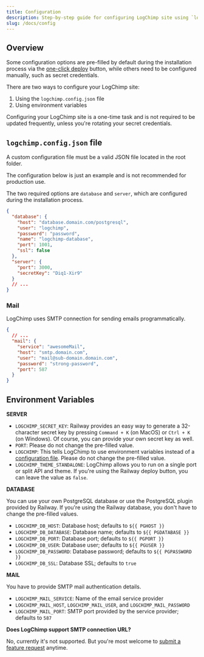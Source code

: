 ```yaml
---
title: Configuration
description: Step-by-step guide for configuring LogChimp site using `logchimp.config.json` file.
slug: /docs/config
---
```


## Overview

Some configuration options are pre-filled by default during the installation process via the [one-click deploy](/docs/install) button, while others need to be configured manually, such as secret credentials.

There are two ways to configure your LogChimp site:

1. Using the `logchimp.config.json` file
2. Using environment variables

<Alert type="tip">
Configuring your LogChimp site is a one-time task and is not required to be updated frequently, unless you're rotating your secret credentials.
</Alert>

## `logchimp.config.json` file

A custom configuration file must be a valid JSON file located in the root folder.

<Alert type="warning">
The configuration below is just an example and is not recommended for production use.
</Alert>

The two required options are `database` and `server`, which are configured during the installation process.

```json lines
{
  "database": {
    "host": "database.domain.com/postgresql",
    "user": "logchimp",
    "password": "password",
    "name": "logchimp-database",
    "port": 1001,
    "ssl": false
  },
  "server": {
    "port": 3000,
    "secretKey": "Diq1-Xir9"
  }
  // ...
}
```

### Mail

LogChimp uses SMTP connection for sending emails programmatically.

```json lines
{
  // ...
  "mail": {
    "service": "awesomeMail",
    "host": "smtp.domain.com",
    "user": "mail@sub-domain.domain.com",
    "password": "strong-password",
    "port": 587
  }
}
```

## Environment Variables

**SERVER**

- `LOGCHIMP_SECRET_KEY`: Railway provides an easy way to generate a 32-character secret key by pressing `Command + K` (on MacOS) or `Ctrl + K` (on Windows). Of course, you can provide your own secret key as well.
- `PORT`: Please do not change the pre-filled value.
- `LOGCHIMP`: This tells LogChimp to use environment variables instead of a [configuration file](/docs/config). Please do not change the pre-filled value.
- `LOGCHIMP_THEME_STANDALONE`: LogChimp allows you to run on a single port or split API and theme. If you're using the Railway deploy button, you can leave the value as `false`.

**DATABASE**

You can use your own PostgreSQL database or use the PostgreSQL plugin provided by Railway. If you're using the Railway database, you don't have to change the pre-filled values.

- `LOGCHIMP_DB_HOST`: Database host; defaults to `${{ PGHOST }}`
- `LOGCHIMP_DB_DATABASE`: Database name; defaults to `${{ PGDATABASE }}`
- `LOGCHIMP_DB_PORT`: Database port; defaults to `${{ PGPORT }}`
- `LOGCHIMP_DB_USER`: Database user; defaults to `${{ PGUSER }}`
- `LOGCHIMP_DB_PASSWORD`: Database password; defaults to `${{ PGPASSWORD }}`
- `LOGCHIMP_DB_SSL`: Database SSL; defaults to `true`

**MAIL**

You have to provide SMTP mail authentication details.

- `LOGCHIMP_MAIL_SERVICE`: Name of the email service provider
- `LOGCHIMP_MAIL_HOST`, `LOGCHIMP_MAIL_USER`, and `LOGCHIMP_MAIL_PASSWORD`
- `LOGCHIMP_MAIL_PORT`: SMTP port provided by the service provider; defaults to `587`

**Does LogChimp support SMTP connection URL?**

No, currently it's not supported. But you're most welcome to [submit a feature request](https://github.com/logchimp/logchimp) anytime.
